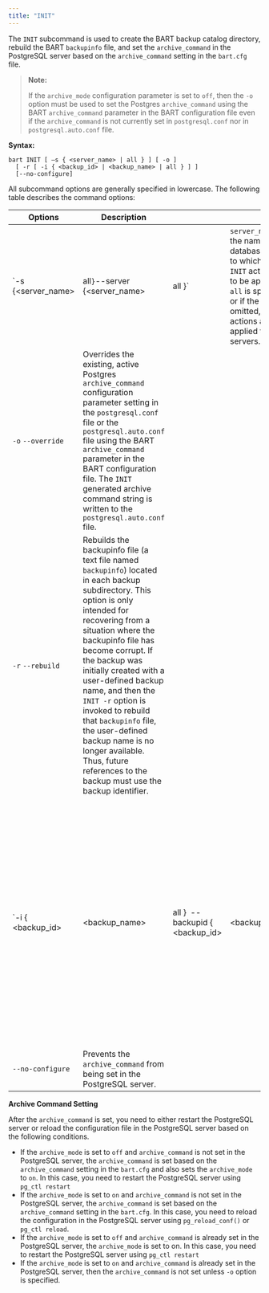 ```yaml
---
title: "INIT"
---
```


<div id="init" class="registered_link"></div>

The `INIT` subcommand is used to create the BART backup catalog directory, rebuild the BART `backupinfo` file, and set the `archive_command` in the PostgreSQL server based on the `archive_command` setting in the `bart.cfg` file.

> ****Note**:**
>
> If the `archive_mode` configuration parameter is set to `off`, then the `-o` option must be used to set the Postgres `archive_command` using the BART `archive_command` parameter in the BART configuration file even if the `archive_command` is not currently set in `postgresql.conf` nor in `postgresql.auto.conf` file.

**Syntax:**

```text
bart INIT [ –s { <server_name> | all } ] [ -o ]
  [ -r [ -i { <backup_id> | <backup_name> | all } ] ]
  [--no-configure]
```

All subcommand options are generally specified in lowercase. The following table describes the command options:

| Options                | Description                                                                                                                                                                                                                                                                                                                                                                                                                                                                               |                                     |                                                                                                                                                                                            |         |                                                                                                                                                                                                                                                                                                                                             |
| ---------------------- | ----------------------------------------------------------------------------------------------------------------------------------------------------------------------------------------------------------------------------------------------------------------------------------------------------------------------------------------------------------------------------------------------------------------------------------------------------------------------------------------- | ----------------------------------- | ------------------------------------------------------------------------------------------------------------------------------------------------------------------------------------------ | ------- | ------------------------------------------------------------------------------------------------------------------------------------------------------------------------------------------------------------------------------------------------------------------------------------------------------------------------------------------- |
| \`-s {&lt;server_name> | all`}`--server {&lt;server_name>                                                                                                                                                                                                                                                                                                                                                                                                                                                          | all }\`                             | `server_name` is the name of the database server to which the `INIT` actions are to be applied. If `all` is specified or if the option is omitted, the actions are applied to all servers. |         |                                                                                                                                                                                                                                                                                                                                             |
| `-o` `--override`      | Overrides the existing, active Postgres `archive_command` configuration parameter setting in the `postgresql.conf` file or the `postgresql.auto.conf` file using the BART `archive_command` parameter in the BART configuration file. The `INIT` generated archive command string is written to the `postgresql.auto.conf` file.                                                                                                                                                          |                                     |                                                                                                                                                                                            |         |                                                                                                                                                                                                                                                                                                                                             |
| `-r` `--rebuild`       | Rebuilds the backupinfo file (a text file named `backupinfo`) located in each backup subdirectory. This option is only intended for recovering from a situation where the backupinfo file has become corrupt. If the backup was initially created with a user-defined backup name, and then the `INIT -r` option is invoked to rebuild that `backupinfo` file, the user-defined backup name is no longer available. Thus, future references to the backup must use the backup identifier. |                                     |                                                                                                                                                                                            |         |                                                                                                                                                                                                                                                                                                                                             |
| \`-i { &lt;backup_id>  | &lt;backup_name>                                                                                                                                                                                                                                                                                                                                                                                                                                                                          | all }` `--backupid { &lt;backup_id> | &lt;backup_name>                                                                                                                                                                           | all }\` | `<backup_id>` is an integer, backup identifier and `<backup_name>` is the user-defined alphanumeric name for the backup. If `all` is specified or if the option is omitted, the backupinfo files of all backups for the database servers specified by the `-s` option are recreated. The `-i` option can only be used with the `-r` option. |
| `--no-configure`       | Prevents the `archive_command` from being set in the PostgreSQL server.                                                                                                                                                                                                                                                                                                                                                                                                                   |                                     |                                                                                                                                                                                            |         |                                                                                                                                                                                                                                                                                                                                             |

**Archive Command Setting**

After the `archive_command` is set, you need to either restart the PostgreSQL server or reload the configuration file in the PostgreSQL server based on the following conditions.

-   If the `archive_mode` is set to `off` and `archive_command` is not set in the PostgreSQL server, the `archive_command` is set based on the `archive_command` setting in the `bart.cfg` and also sets the `archive_mode` to `on`. In this case, you need to restart the PostgreSQL server using `pg_ctl restart`
-   If the `archive_mode` is set to `on` and `archive_command` is not set in the PostgreSQL server, the `archive_command` is set based on the `archive_command` setting in the `bart.cfg`. In this case, you need to reload the configuration in the PostgreSQL server using `pg_reload_conf()` or `pg_ctl reload`.
-   If the `archive_mode` is set to `off` and `archive_command` is already set in the PostgreSQL server, the `archive_mode` is set to on. In this case, you need to restart the PostgreSQL server using `pg_ctl restart`
-   If the `archive_mode` is set to `on` and `archive_command` is already set in the PostgreSQL server, then the `archive_command` is not set unless `-o` option is specified.
